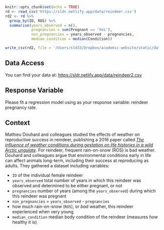 

```r
knitr::opts_chunk$set(echo = TRUE)
rd <- read_csv('https://sldr.netlify.app/data/reindeer.csv')
rd2 <- rd %>%
  group_by(ID, ROS) %>%
  summarise(years_observed = n(),
            pregnancies = sum(Pregnant == 'Yes'),
            non_pregnancies = years_observed - pregnancies,
            median_condition = median(Condition))

write_csv(rd2, file = '/Users/sld33/Dropbox/academic-website/static/data/reindeer2.csv')
```

## Data Access

You can find your data at: <https://sldr.netlify.app/data/reindeer2.csv>

## Response Variable

Please fit a regression model using as your response variable: reindeer pregnancy rate. 

## Context

Mathieu Douhard and colleagues studied the effects of weather on reproductive success in reindeer, publishing a 2016 paper called [*The influence of weather conditions during gestation on life histories in a wild Arctic ungulate*](https://royalsocietypublishing.org/doi/10.1098/rspb.2016.1760). For reindeer, frequent rain-on-snow (ROS) is bad weather. Douhard and colleagues argue that environmental conditions early in life can affect animals long-term, including their success at reproducing as adults. They gathered a dataset including variables:

- `ID` of the individual female reindeer
- `years_observed` total number of years in which this reindeer was observed and determined to be either pregnant, or not
- `pregnancies` number of years (among the `years_observed`) during which this reindeer was pregnant
- `non_pregnancies`  = `years_observed` - `pregnancies`
- how much rain-on-snow (`ROS`), or *bad* weather, this reindeer experienced when very young
- `median_condition` median body condition of the reindeer (measures how healthy it is)


